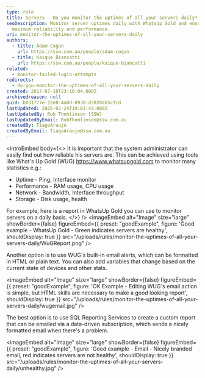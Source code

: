 ```yaml
---
type: rule
title: Servers - Do you monitor the uptimes of all your servers daily?
seoDescription: Monitor server uptimes daily with WhatsUp Gold and ensure
  maximum reliability and performance.
uri: monitor-the-uptimes-of-all-your-servers-daily
authors:
  - title: Adam Cogan
    url: https://ssw.com.au/people/adam-cogan
  - title: Kaique Biancatti
    url: https://ssw.com.au/people/kaique-biancatti
related:
  - monitor-failed-login-attempts
redirects:
  - do-you-monitor-the-uptimes-of-all-your-servers-daily
created: 2017-07-10T23:10:04.000Z
archivedreason: null
guid: b031777e-12e8-4a0d-8930-d3920ab5cfcd
lastUpdated: 2025-02-24T19:03:43.000Z
lastUpdatedBy: Rob Thomlinson [SSW]
lastUpdatedByEmail: RobThomlinson@ssw.com.au
createdBy: TiagoAraujo
createdByEmail: TiagoAraujo@ssw.com.au
---
```


<introEmbed
  body={<>
It is important that the system administrator can easily find out how reliable his servers are. This can be achieved using tools like What's Up Gold (WUG) <https://www.whatsupgold.com> to monitor many statistics e.g.:

- Uptime - Ping, Interface monitor
- Performance - RAM usage, CPU usage
- Network - Bandwidth, Interface throughput
- Storage - Disk usage, health

For example, here is a report in WhatsUp Gold you can use to monitor servers on a daily basis.
  </>}
/>
<imageEmbed
  alt="Image"
  size="large"
  showBorder={false}
  figureEmbed={{
    preset: "goodExample",
    figure: 'Good example - WhatsUp Gold - Green indicates servers are healthy',
    shouldDisplay: true
  }}
  src="/uploads/rules/monitor-the-uptimes-of-all-your-servers-daily/WuGReport.png"
/>

Another option is to use WUG's built-in email alerts, which can be formatted in HTML or plain text. You can also add variables that change based on the current state of devices and other stats.

<imageEmbed
  alt="Image"
  size="large"
  showBorder={false}
  figureEmbed={{
    preset: "goodExample",
    figure: 'OK Example - Editing WUG\'s email action is simple, but HTML skills are necessary to make a good looking report',
    shouldDisplay: true
  }}
  src="/uploads/rules/monitor-the-uptimes-of-all-your-servers-daily/wugemail.jpg"
/>

The best option is to use SQL Reporting Services to create a custom report that can be emailed via a data-driven subscription, which sends a nicely formatted email when there's a problem.

<imageEmbed
  alt="Image"
  size="large"
  showBorder={false}
  figureEmbed={{
    preset: "goodExample",
    figure: 'Good example - Email - Nicely branded email, red indicates servers are not healthy',
    shouldDisplay: true
  }}
  src="/uploads/rules/monitor-the-uptimes-of-all-your-servers-daily/unhealthy.jpg"
/>
